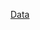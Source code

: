 [Data](http://www.google.com/url?q=http%3A%2F%2Fsourceforge.net%2Fprojects%2Farabiccorpus%2Ffiles%2Fkhaleej-2004corpus%2FKhaleej-2004.7z%2Fdownload&sa=D&sntz=1&usg=AOvVaw2Xr0DoIZk5WxFI7ihKPECP)

